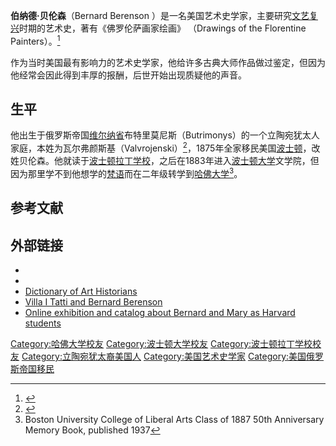 {{Infobox person
| name               = Bernard Berenson
| image              = Portrait of Bernard Berenson.jpg<!-- just the filename, without the File: or Image: prefix or enclosing [[brackets|brackets]] -->
| alt                =
| caption            =
| birth_name         = Bernhard Valvrojenski
| relatives          = [[森达·贝伦森·阿伯特|森达·贝伦森·阿伯特]]（妹妹）
| birth_date         = {{birth date|1865|6|26}}
| birth_place        = 俄罗斯帝国[[维尔纳省|维尔纳省]]布特里莫尼斯
| death_date         = {{death date and age|1959|10|6|1865|6|26}}
| death_place        = 意大利[[佛罗伦萨|佛罗伦萨]]
| nationality        =
| other_names        =
| known_for          =
| occupation         = 艺术史学家
| spouse             = [[玛丽·贝伦森|玛丽·贝伦森]]
}}

'''伯纳德·贝伦森'''（Bernard Berenson {{bd|1865年|6月26日|1959年|10月6日}}）是一名美国艺术史学家，主要研究[[文艺复兴|文艺复兴]]时期的艺术史，著有《佛罗伦萨画家绘画》 （Drawings of the Florentine Painters）。<ref>{{Cite web|url=http://arthistorians.info/berensonm|title=Dictionary of Art Historians - Mary Berenson|website=arthistorians.info|access-date=2016-03-28|archive-date=2019-05-13|archive-url=https://web.archive.org/web/20190513180444/http://arthistorians.info/berensonm|dead-url=no}}</ref>

作为当时美国最有影响力的艺术史学家，他给许多古典大师作品做过鉴定，但因为他经常会因此得到丰厚的报酬，后世开始出现质疑他的声音。

==生平==

他出生于俄罗斯帝国[[维尔纳省|维尔纳省]]布特里莫尼斯（Butrimonys）的一个立陶宛犹太人家庭，本姓为瓦尔弗颜斯基（Valvrojenski）<ref name="Melnick 5">{{cite book|title=Senda Berenson : the unlikely founder of women's basketball|last=Melnick|first=Ralph|publisher=University of Massachusetts Press|year=2007|isbn=978-1558495685|location=Amherst|pages=5}}</ref>，1875年全家移民美国[[波士顿|波士顿]]，改姓贝伦森。他就读于[[波士顿拉丁学校|波士顿拉丁学校]]，之后在1883年进入[[波士顿大学|波士顿大学]]文学院，但因为那里学不到他想学的[[梵语|梵语]]而在二年级转学到[[哈佛大学|哈佛大学]]<ref>Boston University College of Liberal Arts Class of 1887 50th Anniversary Memory Book, published 1937</ref>。

==参考文献==
{{reflist}}

== 外部链接 ==

{{Commons cat|Bernard Berenson}}
* {{Gutenberg author | id=Berenson,+Bernard | name=Bernard Berenson}}
* {{Internet Archive author |sname=Bernard Berenson}}
* [http://arthistorians.info/berensonb Dictionary of Art Historians] {{Wayback|url=http://arthistorians.info/berensonb |date=20201014100246 }}
* [http://www.hup.harvard.edu/itatti/villa_berenson.html Villa I Tatti and Bernard Berenson] {{Wayback|url=http://www.hup.harvard.edu/itatti/villa_berenson.html |date=20100108082334 }}
* [http://berenson.itatti.harvard.edu/berenson/ Online exhibition and catalog about Bernard and Mary as Harvard students] {{Wayback|url=http://berenson.itatti.harvard.edu/berenson/ |date=20120919232143 }}

{{Authority control}}

{{DEFAULTSORT:Berenson, Bernard}}
[[Category:哈佛大学校友|Category:哈佛大学校友]]
[[Category:波士顿大学校友|Category:波士顿大学校友]]
[[Category:波士顿拉丁学校校友|Category:波士顿拉丁学校校友]]
[[Category:立陶宛犹太裔美国人|Category:立陶宛犹太裔美国人]]
[[Category:美国艺术史学家|Category:美国艺术史学家]]
[[Category:美国俄罗斯帝国移民|Category:美国俄罗斯帝国移民]]